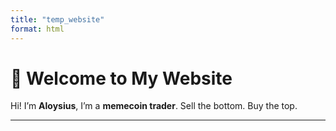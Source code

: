 ```yaml
---
title: "temp_website"
format: html
---
```


# 👋 Welcome to My Website

Hi! I’m **Aloysius**, I’m a **memecoin trader**. Sell the bottom. Buy the top. 

---

